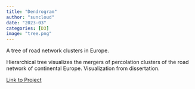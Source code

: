 ```yaml
---
title: "Dendrogram"
author: "suncloud"
date: "2023-03"
categories: [D3]
image: "tree.png"
---
```


A tree of road network clusters in Europe.

Hierarchical tree visualizes the mergers of percolation clusters of the road network of continental Europe. Visualization from dissertation.

[Link to Project](https://sunny-netizen.github.io/portfolio/html/tree.html)
